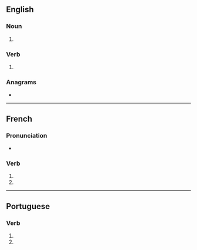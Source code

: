 {{also|brigués}}
==English==

===Noun===
{{head|en|noun plural form}}

# {{plural of|brigue|lang=en}}

===Verb===
{{head|en|verb form}}

# {{en-third-person singular of|brigue}}

===Anagrams===
* {{anagrams|en|rugbies}}

----

==French==

===Pronunciation===
* {{homophones|lang=fr|brigue|briguent}}

===Verb===
{{fr-verb-form}}

# {{inflection of|briguer||2|s|pres|indc|lang=fr}}
# {{inflection of|briguer||2|s|pres|subj|lang=fr}}

----

==Portuguese==

===Verb===
{{pt-verb-form}}

# {{inflection of|brigar||2|s|pres|subj|lang=pt}}
# {{inflection of|brigar||2|s|negative|impr|lang=pt}}